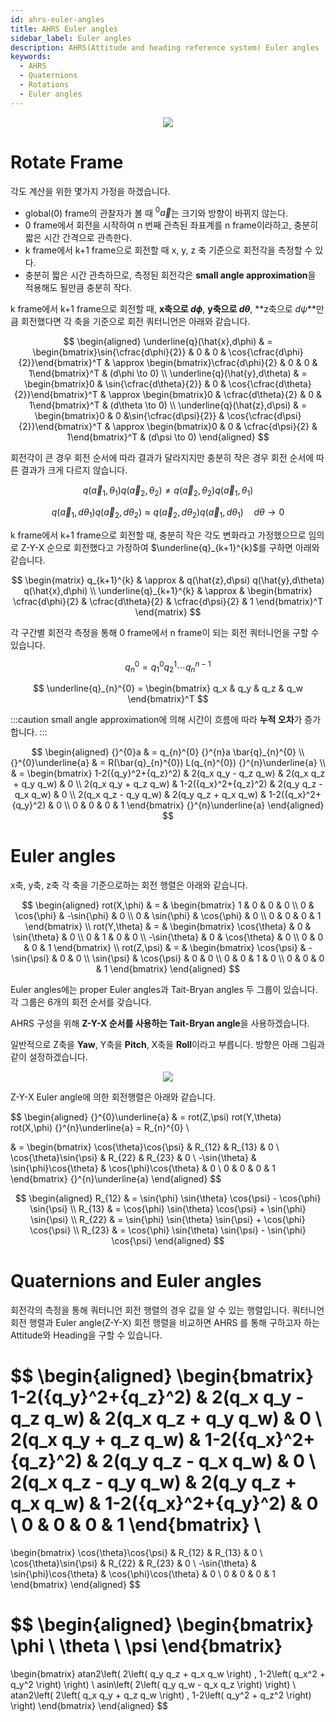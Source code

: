 ```yaml
---
id: ahrs-euler-angles
title: AHRS Euler angles
sidebar_label: Euler angles
description: AHRS(Attitude and heading reference system) Euler angles
keywords:
  - AHRS
  - Quaternions
  - Rotations
  - Euler angles
---
```



<center>
  <img
    src={useBaseUrl("img/etc/project/ahrs/ahrs-euler-angles-rotation.png")}
  />
</center>

# Rotate Frame

각도 계산을 위한 몇가지 가정을 하겠습니다.

- global(0) frame의 관찰자가 볼 때 ${}^{0}\vec{a}$는 크기와 방향이 바뀌지 않는다.
- 0 frame에서 회전을 시작하여 n 번째 관측된 좌표계를 n frame이라하고, 충분히 짧은 시간 간격으로 관측한다.
- k frame에서 k+1 frame으로 회전할 때 x, y, z 축 기준으로 회전각을 측정할 수 있다.
- 충분히 짧은 시간 관측하므로, 측정된 회전각은 **small angle approximation**을 적용해도 될만큼 충분히 작다.

k frame에서 k+1 frame으로 회전할 때, **x축으로 $d\phi$**, **y축으로 $d\theta$**, **z축으로 $d\psi$**만큼 회전했다면 각 축을 기준으로 회전 쿼터니언은 아래와 같습니다.

$$
\begin{aligned}
\underline{q}(\hat{x},d\phi)
& = \begin{bmatrix}\sin{\cfrac{d\phi}{2}} & 0 & 0 & \cos{\cfrac{d\phi}{2}}\end{bmatrix}^T
& \approx \begin{bmatrix}\cfrac{d\phi}{2} & 0 & 0 & 1\end{bmatrix}^T
& (d\phi \to 0)
\\
\underline{q}(\hat{y},d\theta)
& = \begin{bmatrix}0 & \sin{\cfrac{d\theta}{2}} & 0 & \cos{\cfrac{d\theta}{2}}\end{bmatrix}^T
& \approx \begin{bmatrix}0 & \cfrac{d\theta}{2} & 0 & 1\end{bmatrix}^T
& (d\theta \to 0)
\\
\underline{q}(\hat{z},d\psi)
& = \begin{bmatrix}0 & 0 &\sin{\cfrac{d\psi}{2}} & \cos{\cfrac{d\psi}{2}}\end{bmatrix}^T
& \approx \begin{bmatrix}0 & 0 & \cfrac{d\psi}{2} & 1\end{bmatrix}^T
& (d\psi \to 0)
\end{aligned}
$$

회전각이 큰 경우 회전 순서에 따라 결과가 달라지지만 충분히 작은 경우 회전 순서에 따른 결과가 크게 다르지 않습니다.

$$
q(\vec{a}_{1},\theta_{1}) q(\vec{a}_{2},\theta_{2}) \neq q(\vec{a}_{2},\theta_{2}) q(\vec{a}_{1},\theta_{1})
$$

$$
q(\vec{a}_{1},d\theta_{1}) q(\vec{a}_{2},d\theta_{2}) \approx q(\vec{a}_{2},d\theta_{2}) q(\vec{a}_{1},d\theta_{1}) \quad d\theta \to 0
$$

k frame에서 k+1 frame으로 회전할 때, 충분히 작은 각도 변화라고 가정했으므로 임의로 Z-Y-X 순으로 회전했다고 가정하여 $\underline{q}_{k+1}^{k}$를 구하면 아래와 같습니다.

$$
\begin{matrix}
q_{k+1}^{k} & \approx & q(\hat{z},d\psi) q(\hat{y},d\theta) q(\hat{x},d\phi) \\
\underline{q}_{k+1}^{k} & \approx &
  \begin{bmatrix}
  \cfrac{d\phi}{2} & \cfrac{d\theta}{2} & \cfrac{d\psi}{2} & 1
  \end{bmatrix}^T
\end{matrix}
$$

각 구간별 회전각 측정을 통해 0 frame에서 n frame이 되는 회전 쿼터니언을 구할 수 있습니다.

$$
q_{n}^{0} = q_{1}^{0} q_{2}^{1} \cdots q_{n}^{n-1}
$$

$$
\underline{q}_{n}^{0} = \begin{bmatrix} q_x & q_y & q_z & q_w \end{bmatrix}^T
$$

:::caution
small angle approximation에 의해 시간이 흐름에 따라 **누적 오차**가 증가합니다.
:::

$$
\begin{aligned}
{}^{0}a & = q_{n}^{0} {}^{n}a \bar{q}_{n}^{0}
\\
{}^{0}\underline{a} & = R(\bar{q}_{n}^{0}) L(q_{n}^{0}) {}^{n}\underline{a}
\\
& = \begin{bmatrix}
1-2({q_y}^2+{q_z}^2)  &  2(q_x q_y - q_z q_w)  &  2(q_x q_z + q_y q_w)  &  0  \\
2(q_x q_y + q_z q_w)  &  1-2({q_x}^2+{q_z}^2)  &  2(q_y q_z - q_x q_w)  &  0  \\
2(q_x q_z - q_y q_w)  &  2(q_y q_z + q_x q_w)  &  1-2({q_x}^2+{q_y}^2)  &  0  \\
0  &  0  &  0  &  1
\end{bmatrix} {}^{n}\underline{a}
\end{aligned}
$$

# Euler angles

x축, y축, z축 각 축을 기준으로하는 회전 행렬은 아래와 같습니다.

$$
\begin{aligned}
rot(X,\phi) & = &
\begin{bmatrix}
1 & 0 & 0 & 0
\\
0 & \cos{\phi} & -\sin{\phi} & 0
\\
0 & \sin{\phi} & \cos{\phi} & 0
\\
0 & 0 & 0 & 1
\end{bmatrix}
\\
rot(Y,\theta) & = &
\begin{bmatrix}
\cos{\theta} & 0 & \sin{\theta} & 0
\\
0 & 1 & 0 & 0
\\
-\sin{\theta} & 0 & \cos{\theta} & 0
\\
0 & 0 & 0 & 1
\end{bmatrix}
\\
rot(Z,\psi) & = &
\begin{bmatrix}
\cos{\psi} & -\sin{\psi} & 0 & 0
\\
\sin{\psi} & \cos{\psi} & 0 & 0
\\
0 & 0 & 1 & 0
\\
0 & 0 & 0 & 1
\end{bmatrix}
\end{aligned}
$$

Euler angles에는 proper Euler angles과 Tait-Bryan angles 두 그룹이 있습니다. 각 그룹은 6개의 회전 순서를 갖습니다.

AHRS 구성을 위해 **Z-Y-X 순서를 사용하는 Tait-Bryan angle**을 사용하겠습니다.

일반적으로 Z축을 **Yaw**, Y축을 **Pitch**, X축을 **Roll**이라고 부릅니다. 방향은 아래 그림과 같이 설정하겠습니다.

<center>
  <img src={useBaseUrl("img/etc/project/ahrs/ahrs-euler-angles-axis.png")} />
</center>

Z-Y-X Euler angle에 의한 회전행렬은 아래와 같습니다.

$$
\begin{aligned}
{}^{0}\underline{a}
& = rot(Z,\psi) rot(Y,\theta) rot(X,\phi) {}^{n}\underline{a} = R_{n}^{0}
\\

& = \begin{bmatrix}
\cos{\theta}\cos{\psi}  &  R_{12}  &  R_{13}  &  0  \\
\cos{\theta}\sin{\psi}  &  R_{22}  &  R_{23}  &  0  \\
-\sin{\theta}  &  \sin{\phi}\cos{\theta}  &  \cos{\phi}\cos{\theta}  &  0  \\
0  &  0  &  0  &  1
\end{bmatrix} {}^{n}\underline{a}
\end{aligned}
$$

$$
\begin{aligned}
R_{12} & = \sin{\phi} \sin{\theta} \cos{\psi} - \cos{\phi} \sin{\psi}
\\
R_{13} & = \cos{\phi} \sin{\theta} \cos{\psi} + \sin{\phi} \sin{\psi}
\\
R_{22} & = \sin{\phi} \sin{\theta} \sin{\psi} + \cos{\phi} \cos{\psi}
\\
R_{23} & = \cos{\phi} \sin{\theta} \sin{\psi} - \sin{\phi} \cos{\psi}
\end{aligned}
$$

# Quaternions and Euler angles

회전각의 측정을 통해 쿼터니언 회전 행렬의 경우 값을 알 수 있는 행렬입니다. 쿼터니언 회전 행렬과 Euler angle(Z-Y-X) 회전 행렬을 비교하면 AHRS 를 통해 구하고자 하는 Attitude와 Heading을 구할 수 있습니다.

$$
\begin{aligned}
\begin{bmatrix}
1-2({q_y}^2+{q_z}^2)  &  2(q_x q_y - q_z q_w)  &  2(q_x q_z + q_y q_w)  &  0  \\
2(q_x q_y + q_z q_w)  &  1-2({q_x}^2+{q_z}^2)  &  2(q_y q_z - q_x q_w)  &  0  \\
2(q_x q_z - q_y q_w)  &  2(q_y q_z + q_x q_w)  &  1-2({q_x}^2+{q_y}^2)  &  0  \\
0  &  0  &  0  &  1
\end{bmatrix} \\
=
\begin{bmatrix}
\cos{\theta}\cos{\psi}  &  R_{12}  &  R_{13}  &  0  \\
\cos{\theta}\sin{\psi}  &  R_{22}  &  R_{23}  &  0  \\
-\sin{\theta}  &  \sin{\phi}\cos{\theta}  &  \cos{\phi}\cos{\theta}  &  0  \\
0  &  0  &  0  &  1
\end{bmatrix}
\end{aligned}
$$

$$
\begin{aligned}
\begin{bmatrix} \phi \\ \theta \\ \psi \end{bmatrix}
=
\begin{bmatrix}
atan2\left( 2\left( q_y q_z + q_x q_w \right) , 1-2\left( q_x^2 + q_y^2 \right) \right)
\\
asin\left( 2\left( q_y q_w - q_x q_z \right) \right)
\\
atan2\left( 2\left( q_x q_y + q_z q_w \right) , 1-2\left( q_y^2 + q_z^2 \right) \right)
\end{bmatrix}
\end{aligned}
$$

